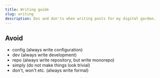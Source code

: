 ```yaml
---
title: Writing guide
slug: writing
description: Dos and don'ts when writing posts for my digital garden.
---
```


## Avoid

- config (always write configuration)
- dev (always write development)
- repo (always write repository, but write monorepo)
- simply (do not make things look trivial)
- don't, won't etc. (always write formal)
